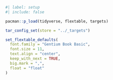 ```r
#| label: setup
#| include: false

pacman::p_load(tidyverse, flextable, targets)

tar_config_set(store = "../_targets")

set_flextable_defaults(
  font.family = "Gentium Book Basic",
  font.size = 11,
  text.align = "center",
  keep_with_next = TRUE,
  big.mark = ",",
  float = "float"
)
```